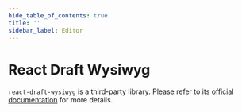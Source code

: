 ```yaml
---
hide_table_of_contents: true
title: ''
sidebar_label: Editor
---
```




<h1 className='!m-0'>React Draft Wysiwyg</h1>

<div className='template-bg-color' />

<code>react-draft-wysiwyg</code> is a third-party library. Please refer to its [official documentation](https://jpuri.github.io/react-draft-wysiwyg/) for more details.

<Grid container spacing={6}>
  <Grid item xs={12}>
    <CardSnippet
      title='Controlled Editor'
      code={SourceCodeEditorControlled}
      className='overflow-visible'
    >
      <EditorControlled />
    </CardSnippet>
  </Grid>
  <Grid item xs={12}>
    <CardSnippet
      title='Uncontrolled Wysiwyg Editor'
      code={SourceCodeEditorUncontrolled}
      className='overflow-visible'
    >
      <EditorUncontrolled />
    </CardSnippet>
  </Grid>
</Grid>
